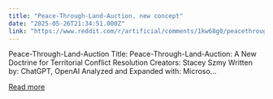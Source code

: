 ```yaml
---
title: "Peace-Through-Land-Auction. new concept"
date: "2025-05-26T21:34:51.000Z"
link: "https://www.reddit.com/r/artificial/comments/1kw68g0/peacethroughlandauction_new_concept/"
---
```


Peace-Through-Land-Auction
 Title: Peace-Through-Land-Auction: A New Doctrine for Territorial Conflict Resolution
 Creators: Stacey Szmy Written by: ChatGPT, OpenAI Analyzed and Expanded with: Microso...

[Read more](https://www.reddit.com/r/artificial/comments/1kw68g0/peacethroughlandauction_new_concept/)
